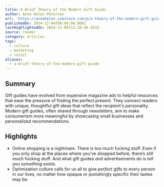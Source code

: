 ```yaml
---
title: A Brief Theory of the Modern Gift Guide
author: Anne Helen Petersen
url: 'https://annehelen.substack.com/p/a-theory-of-the-modern-gift-guide'
publishedOn: 2024-12-04T00:00:00.000Z
lastHighlightedOn: 2024-12-06T12:38:48.453Z
source: reader
category: articles
tags:
  - culture
  - marketing
  - retail
aliases:
  - a-brief-theory-of-the-modern-gift-guide
---
```

## Summary

Gift guides have evolved from expensive magazine ads to helpful resources that ease the pressure of finding the perfect present. They connect readers with unique, thoughtful gift ideas that reflect the recipient's personality. Modern gift guides, often shared through newsletters, aim to make consumerism more meaningful by showcasing small businesses and personalized recommendations.

## Highlights
- Online shopping is a nightmare. There is too much fucking stuff. Even if you only shop at the places where you’ve shopped before, there’s *still* much fucking stuff. And what gift guides *and* advertisements do is *tell you something exists*.
- Optimization culture calls for us all to give *perfect gifts* to every person in our lives, no matter how opaque or punishingly specific their tastes may be.
